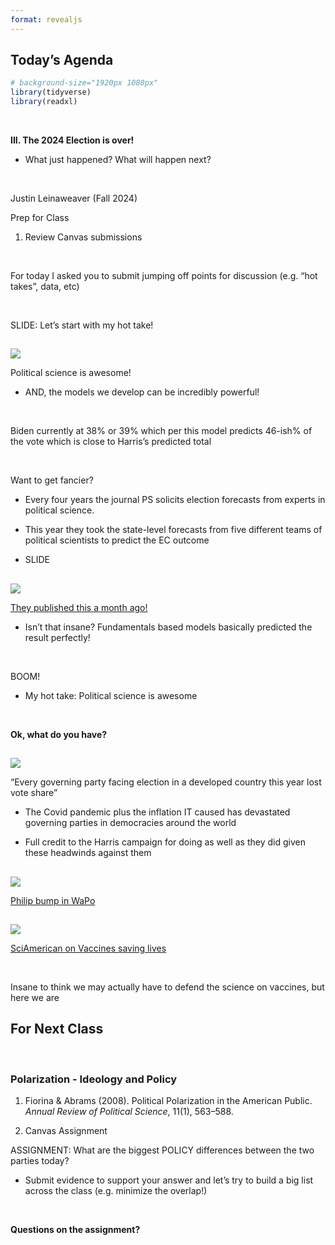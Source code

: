 ```yaml
---
format: revealjs
---
```


## Today's Agenda {background-image="Images/background-white_house_graphic_v4_muted_text2.png" .center}

```r
# background-size="1920px 1080px"
library(tidyverse)
library(readxl)
```

<br>

::: {.r-fit-text}

**III. The 2024 Election is over!**

- What just happened? What will happen next?

:::

<br>

::: r-stack
Justin Leinaweaver (Fall 2024)
:::

::: notes
Prep for Class

1. Review Canvas submissions

<br>

For today I asked you to submit jumping off points for discussion (e.g. "hot takes", data, etc)

<br>

SLIDE: Let's start with my hot take!

:::



## {background-image="Images/background-news_v2.png" .center}

![](Images/12_2-presidential_approval_election.png){style="display: block; margin: 0 auto"}

::: notes

Political science is awesome!

- AND, the models we develop can be incredibly powerful!

<br>

Biden currently at 38% or 39% which per this model predicts 46-ish% of the vote which is close to Harris's predicted total

<br>

Want to get fancier?

- Every four years the journal PS solicits election forecasts from experts in political science. 

- This year they took the state-level forecasts from five different teams of political scientists to predict the EC outcome

- SLIDE


:::



## {background-image="Images/background-news_v2.png" .center}

![](Images/12_2-PS_Forecast_Election.png){style="display: block; margin: 0 auto"}

::: notes

[They published this a month ago!](https://politicalsciencenow.com/now-online-special-issue-on-forecasting-the-2024-us-elections-ps-political-science-politics/)

- Isn't that insane? Fundamentals based models basically predicted the result perfectly!

<br>

BOOM!

- My hot take: Political science is awesome

<br>

**Ok, what do you have?**

:::



## {background-image="Images/background-news_v2.png" .center}

![](Images/12_2-FT_Covid_Elections.jpg){style="display: block; margin: 0 auto"}

::: notes

"Every governing party facing election in a developed country this year lost vote share"

- The Covid pandemic plus the inflation IT caused has devastated governing parties in democracies around the world

- Full credit to the Harris campaign for doing as well as they did given these headwinds against them

:::



## {background-image="Images/background-news_v2.png" .center}

![](Images/12_2-Change_in_Latino_Support.jpg){style="display: block; margin: 0 auto"}

::: notes

[Philip bump in WaPo](https://www.washingtonpost.com/politics/2024/11/06/trump-big-cities-popular-vote/?itid=ap_philipbump)

:::




## {background-image="Images/background-news_v2.png" .center}

![](Images/12_2-Scientific_American_Vaccine_Lives_Saved.jpg){style="display: block; margin: 0 auto"}

::: notes

[SciAmerican on Vaccines saving lives](https://www.scientificamerican.com/article/see-how-many-lives-vaccines-have-saved-around-the-world/)

<br>

Insane to think we may actually have to defend the science on vaccines, but here we are


:::



## For Next Class {background-image="Images/background-blue_triangles_flipped.png" .center}

<br>

### Polarization - Ideology and Policy

1. Fiorina & Abrams (2008). Political Polarization in the American Public. *Annual Review of Political Science*, 11(1), 563–588. 

2. Canvas Assignment

::: notes

ASSIGNMENT: What are the biggest POLICY differences between the two parties today? 

- Submit evidence to support your answer and let's try to build a big list across the class (e.g. minimize the overlap!)

<br>

**Questions on the assignment?**

:::